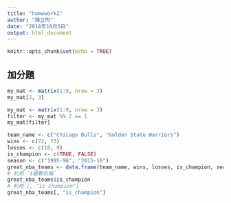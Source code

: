---
title: "homework2"
author: "陳立昀"
date: "2018年10月5日"
output: html_document
---

```{r setup, include=FALSE}
knitr::opts_chunk$set(echo = TRUE)
```

## 加分題
```{r}
my_mat <- matrix(1:9, nrow = 3)
my_mat[2, 3]
```

```{r}
my_mat <- matrix(1:9, nrow = 3)
filter <- my_mat %% 2 == 1
my_mat[filter]
```

```{r}
team_name <- c("Chicago Bulls", "Golden State Warriors")
wins <- c(72, 73)
losses <- c(10, 9)
is_champion <- c(TRUE, FALSE)
season <- c("1995-96", "2015-16")
great_nba_teams <- data.frame(team_name, wins, losses, is_champion, season, stringsAsFactors = FALSE)
# 利⽤ `$變數名稱`
great_nba_teams$is_champion
# 利⽤`[, "is_champion"]`
great_nba_teams[, "is_champion"]
```
